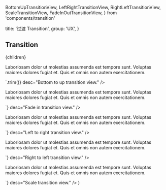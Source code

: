   BottomUpTransitionView,
  LeftRightTransitionView,
  RightLeftTransitionView,
  ScaleTransitionView,
  FadeInOutTransitionView,
} from 'components/transition'

  title: '过渡 Transition',
  group: 'UX',
}

## Transition

  <Layout meta={meta}>
    {children}
    <Playground
      replay
      scope={{ BottomUpTransitionView }}
      code={`
    <BottomUpTransitionView>
      <p>
      Laboriosam dolor ut molestias assumenda est tempore sunt. Voluptas maiores dolores
      fugiat et. Quis et omnis non autem exercitationem.
      </p>
    </BottomUpTransitionView>`.trim()}
      desc="Bottom to up transition view."
    />
    <Playground
      replay
      scope={{ FadeInOutTransitionView }}
      code={`
    <FadeInOutTransitionView>
      <p>
      Laboriosam dolor ut molestias assumenda est tempore sunt. Voluptas maiores dolores
      fugiat et. Quis et omnis non autem exercitationem.
      </p>
    </FadeInOutTransitionView>`}
      desc="Fade in transition view."
    />
    <Playground
      replay
      scope={{ LeftRightTransitionView }}
      code={`
    <LeftRightTransitionView>
      <p>
      Laboriosam dolor ut molestias assumenda est tempore sunt. Voluptas maiores dolores
      fugiat et. Quis et omnis non autem exercitationem.
      </p>
    </LeftRightTransitionView>`}
      desc="Left to right transition view."
    />
    <Playground
      replay
      scope={{ RightLeftTransitionView }}
      code={`
    <RightLeftTransitionView>
      <p>
      Laboriosam dolor ut molestias assumenda est tempore sunt. Voluptas maiores dolores
      fugiat et. Quis et omnis non autem exercitationem.
      </p>
    </RightLeftTransitionView>`}
      desc="Right to left transition view."
    />
    <Playground
      replay
      scope={{ ScaleTransitionView }}
      code={`
    <ScaleTransitionView>
      <p>
      Laboriosam dolor ut molestias assumenda est tempore sunt. Voluptas maiores dolores
      fugiat et. Quis et omnis non autem exercitationem.
      </p>
    </ScaleTransitionView>`}
      desc="Scale transition view."
    />
  </Layout>
)
